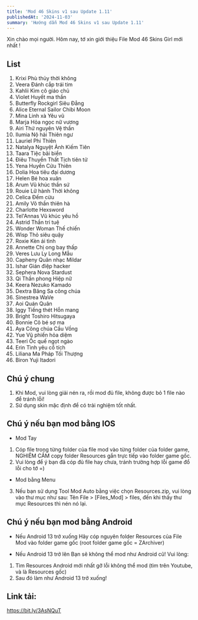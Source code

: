 ```yaml
---
title: 'Mod 46 Skins v1 sau Update 1.11'
publishedAt: '2024-11-03'
summary: 'Hướng dẫn Mod 46 Skins v1 sau Update 1.11'
---
```


Xin chào mọi người. Hôm nay, tớ xin giới thiệu File Mod 46 Skins Girl mới nhất !

## List
1.	Krixi Phù thủy thời không
2.	Veera Đánh cắp trái tim
3.	Kahlii Kim cô giáo chủ
4.	Violet Huyết ma thần
5.	Butterfly Rockgirl Siêu Đẳng
6.	Alice Eternal Sailor Chibi Moon
7.	Mina Linh xà Yêu vũ
8.	Marja Hỏa ngọc nữ vương
9.	Airi Thứ nguyên Vệ thần
10.	Ilumia Nộ hải Thiên ngư
11.	Lauriel Phi Thiên
12.	Natalya Nguyệt Ảnh Kiếm Tiên
13.	Taara Tiệc bãi biển
14.	Điêu Thuyền Thất Tịch tiên tử
15.	Yena Huyền Cửu Thiên
16.	Dolia Hoa tiêu đại dương
17.	Helen Bé hoa xuân
18.	Arum Vũ khúc thần sứ
19.	Rouie Lữ hành Thời không
20.	Celica Đếm cừu
21.	Amily Võ thần thiên hà
22.	Charlotte Hexsword
23.	Tel'Annas Vũ khúc yêu hồ
24.	Astrid Thần trí tuệ
25.	Wonder Woman Thế chiến
26.	Wisp Thỏ siêu quậy
27.	Roxie Kèn ái tình
28.	Annette Chị ong bay thấp
29.	Veres Lưu Ly Long Mẫu
30.	Capheny Quân nhạc Mildar
31.	Ishar Gián điệp hacker
32.	Sephera Nova Stardust
33.	Qi Thần phong Hiệp nữ
34.	Keera Nezuko Kamado
35.	Dextra Băng Sa công chúa
36.	Sinestrea WaVe
37.	Aoi Quán Quân
38.	Iggy Tiếng thét Hỗn mang
39.	Bright Toshiro Hitsugaya
40.	Bonnie Cô bé sợ ma
41.	Aya Công chúa Cầu Vồng
42.	Yue Vũ phiến hỏa diệm
43.	Teeri Ốc quế ngọt ngào
44.	Erin Tình yêu cổ tích
45.	Liliana Ma Pháp Tối Thượng
46.	Biron Yuji Itadori

## Chú ý chung
1. Khi Mod, vui lòng giải nén ra, rồi mod đủ file, không được bỏ 1 file nào để tránh lỗi!
2. Sử dụng skin mặc định để có trải nghiệm tốt nhất.

## Chú ý nếu bạn mod bằng IOS

* Mod Tay
1. Cóp file trong từng folder của file mod vào từng folder của folder game, NGHIÊM CẤM copy folder Resources gắn trực tiếp vào folder game gốc.
2. Vui lòng để ý bạn đã cóp đủ file hay chưa, tránh trường hợp lỗi game đổ lỗi cho tớ =)

* Mod bằng Menu
3. Nếu bạn sử dụng Tool Mod Auto bằng việc chọn Resources.zip, vui lòng vào thư mục như sau: Tên File > [Files_Mod] > files, đến khi thấy thư mục Resources thì nén nó lại.

## Chú ý nếu bạn mod bằng Android

* Nếu Android 13 trở xuống
Hãy cóp nguyên folder Resources của File Mod vào folder game gốc (root folder game gốc = ZArchiver)

* Nếu Android 13 trở lên
Bạn sẽ không thể mod như Android cũ! Vui lòng:
1. Tìm Resources Android mới nhất gỡ lỗi không thể mod (tìm trên Youtube, và là Resources gốc)
2. Sau đó làm như Android 13 trở xuống!

## Link tải: 
https://bit.ly/3AsNQuT
